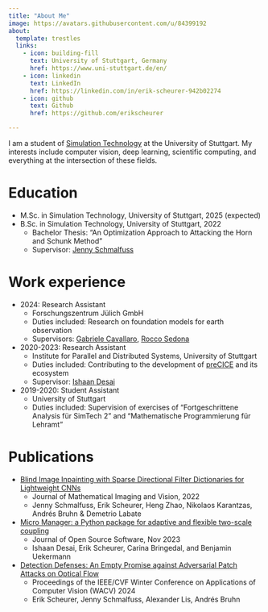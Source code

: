 ```yaml
---
title: "About Me"
image: https://avatars.githubusercontent.com/u/84399192
about:
  template: trestles
  links:
    - icon: building-fill
      text: University of Stuttgart, Germany
      href: https://www.uni-stuttgart.de/en/
    - icon: linkedin
      text: LinkedIn
      href: https://linkedin.com/in/erik-scheurer-942b02274
    - icon: github
      text: Github
      href: https://github.com/erikscheurer

---
```


I am a student of [Simulation Technology](https://www.simtech.uni-stuttgart.de) at the University of Stuttgart. My interests include computer vision, deep learning, scientific computing, and everything at the intersection of these fields.

Education
======
* M.Sc. in Simulation Technology, University of Stuttgart, 2025 (expected)
* B.Sc. in Simulation Technology, University of Stuttgart, 2022
  * Bachelor Thesis: "An Optimization Approach to Attacking the Horn and Schunk Method"
  * Supervisor: [Jenny Schmalfuss](https://www.vis.uni-stuttgart.de/en/team/Schmalfuss/)

Work experience
======
* 2024: Research Assistant
  * Forschungszentrum Jülich GmbH
  * Duties included: Research on foundation models for earth observation
  * Supervisors: [Gabriele Cavallaro](https://www.gabriele-cavallaro.com/), [Rocco Sedona](https://www.fz-juelich.de/profile/sedona_r)

* 2020-2023: Research Assistant
  * Institute for Parallel and Distributed Systems, University of Stuttgart
  * Duties included: Contributing to the development of [preCICE](precice.org) and its ecosystem
  * Supervisor: [Ishaan Desai](https://www.ipvs.uni-stuttgart.de/institute/team/Desai/)

* 2019-2020: Student Assistant
  * University of Stuttgart
  * Duties included: Supervision of exercises of "Fortgeschrittene Analysis für SimTech 2" and "Mathematische Programmierung für Lehramt"

Publications
======

* [Blind Image Inpainting with Sparse Directional Filter Dictionaries for Lightweight CNNs](https://link.springer.com/article/10.1007/s10851-022-01119-6)
  * Journal of Mathematical Imaging and Vision, 2022
  * Jenny Schmalfuss, Erik Scheurer, Heng Zhao, Nikolaos Karantzas, Andrés Bruhn & Demetrio Labate
* [Micro Manager: a Python package for adaptive and flexible two-scale coupling](https://joss.theoj.org/papers/10.21105/joss.05842)
  * Journal of Open Source Software, Nov 2023
  * Ishaan Desai, Erik Scheurer, Carina Bringedal, and Benjamin Uekermann
* [Detection Defenses: An Empty Promise against Adversarial Patch Attacks on Optical Flow](https://openaccess.thecvf.com/content/WACV2024/html/Scheurer_Detection_Defenses_An_Empty_Promise_Against_Adversarial_Patch_Attacks_on_WACV_2024_paper.html)
  * Proceedings of the IEEE/CVF Winter Conference on Applications of Computer Vision (WACV) 2024
  * Erik Scheurer, Jenny Schmalfuss, Alexander Lis, Andrés Bruhn
